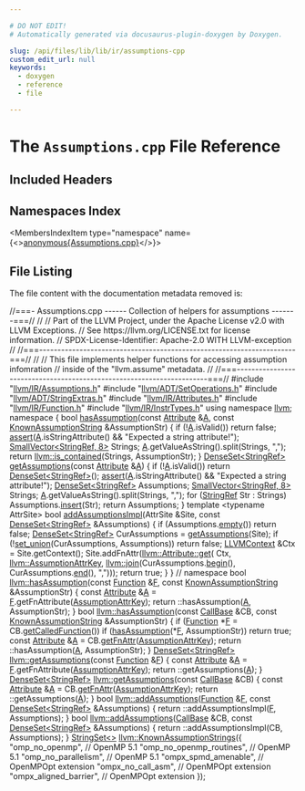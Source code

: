 ```yaml
---

# DO NOT EDIT!
# Automatically generated via docusaurus-plugin-doxygen by Doxygen.

slug: /api/files/lib/lib/ir/assumptions-cpp
custom_edit_url: null
keywords:
  - doxygen
  - reference
  - file

---
```





# The `Assumptions.cpp` File Reference

<DoxygenPage pluginConfig={pluginConfig}>



## Included Headers

<IncludesList>
<IncludesListItem
  filePath="llvm/IR/Assumptions.h"
  permalink="/docs/api/files/include/include/llvm/include/llvm/ir/assumptions-h"
  isLocal="true" />
<IncludesListItem
  filePath="llvm/ADT/SetOperations.h"
  permalink="/docs/api/files/include/include/llvm/include/llvm/adt/setoperations-h"
  isLocal="true" />
<IncludesListItem
  filePath="llvm/ADT/StringExtras.h"
  permalink="/docs/api/files/include/include/llvm/include/llvm/adt/stringextras-h"
  isLocal="true" />
<IncludesListItem
  filePath="llvm/IR/Attributes.h"
  permalink="/docs/api/files/include/include/llvm/include/llvm/ir/attributes-h"
  isLocal="true" />
<IncludesListItem
  filePath="llvm/IR/Function.h"
  permalink="/docs/api/files/include/include/llvm/include/llvm/ir/function-h"
  isLocal="true" />
<IncludesListItem
  filePath="llvm/IR/InstrTypes.h"
  permalink="/docs/api/files/include/include/llvm/include/llvm/ir/instrtypes-h"
  isLocal="true" />
</IncludesList>

## Namespaces Index

<MembersIndex>

<MembersIndexItem
  type="namespace"
  name={<><a href="/docs/api/namespaces/anonymous-assumptions-cpp-">anonymous&#123;Assumptions.cpp&#125;</a></>}>
</MembersIndexItem>

</MembersIndex>


## File Listing

The file content with the documentation metadata removed is:

<ProgramListing>

<Link id="l00001" /><CodeLine lineNumber="1"><Highlight kind="comment">//===- Assumptions.cpp ------ Collection of helpers for assumptions -------===//</Highlight><Highlight kind="normal"></Highlight></CodeLine>
<Link id="l00002" /><CodeLine lineNumber="2"><Highlight kind="normal"></Highlight><Highlight kind="comment">//</Highlight><Highlight kind="normal"></Highlight></CodeLine>
<Link id="l00003" /><CodeLine lineNumber="3"><Highlight kind="normal"></Highlight><Highlight kind="comment">// Part of the LLVM Project, under the Apache License v2.0 with LLVM Exceptions.</Highlight><Highlight kind="normal"></Highlight></CodeLine>
<Link id="l00004" /><CodeLine lineNumber="4"><Highlight kind="normal"></Highlight><Highlight kind="comment">// See https://llvm.org/LICENSE.txt for license information.</Highlight><Highlight kind="normal"></Highlight></CodeLine>
<Link id="l00005" /><CodeLine lineNumber="5"><Highlight kind="normal"></Highlight><Highlight kind="comment">// SPDX-License-Identifier: Apache-2.0 WITH LLVM-exception</Highlight><Highlight kind="normal"></Highlight></CodeLine>
<Link id="l00006" /><CodeLine lineNumber="6"><Highlight kind="normal"></Highlight><Highlight kind="comment">//</Highlight><Highlight kind="normal"></Highlight></CodeLine>
<Link id="l00007" /><CodeLine lineNumber="7"><Highlight kind="normal"></Highlight><Highlight kind="comment">//===----------------------------------------------------------------------===//</Highlight><Highlight kind="normal"></Highlight></CodeLine>
<Link id="l00008" /><CodeLine lineNumber="8"><Highlight kind="normal"></Highlight><Highlight kind="comment">//</Highlight><Highlight kind="normal"></Highlight></CodeLine>
<Link id="l00009" /><CodeLine lineNumber="9"><Highlight kind="normal"></Highlight><Highlight kind="comment">//  This file implements helper functions for accessing assumption infomration</Highlight><Highlight kind="normal"></Highlight></CodeLine>
<Link id="l00010" /><CodeLine lineNumber="10"><Highlight kind="normal"></Highlight><Highlight kind="comment">//  inside of the &quot;llvm.assume&quot; metadata.</Highlight><Highlight kind="normal"></Highlight></CodeLine>
<Link id="l00011" /><CodeLine lineNumber="11"><Highlight kind="normal"></Highlight><Highlight kind="comment">//</Highlight><Highlight kind="normal"></Highlight></CodeLine>
<Link id="l00012" /><CodeLine lineNumber="12"><Highlight kind="normal"></Highlight><Highlight kind="comment">//===----------------------------------------------------------------------===//</Highlight><Highlight kind="normal"></Highlight></CodeLine>
<Link id="l00013" /><CodeLine lineNumber="13"><Highlight kind="normal"></Highlight></CodeLine>
<Link id="l00014" /><CodeLine lineNumber="14"><Highlight kind="normal"></Highlight><Highlight kind="preprocessor">#include &quot;<a href="/docs/api/files/include/include/llvm/include/llvm/ir/assumptions-h">llvm/IR/Assumptions.h</a>&quot;</Highlight><Highlight kind="normal"></Highlight></CodeLine>
<Link id="l00015" /><CodeLine lineNumber="15"><Highlight kind="normal"></Highlight><Highlight kind="preprocessor">#include &quot;<a href="/docs/api/files/include/include/llvm/include/llvm/adt/setoperations-h">llvm/ADT/SetOperations.h</a>&quot;</Highlight><Highlight kind="normal"></Highlight></CodeLine>
<Link id="l00016" /><CodeLine lineNumber="16"><Highlight kind="normal"></Highlight><Highlight kind="preprocessor">#include &quot;<a href="/docs/api/files/include/include/llvm/include/llvm/adt/stringextras-h">llvm/ADT/StringExtras.h</a>&quot;</Highlight><Highlight kind="normal"></Highlight></CodeLine>
<Link id="l00017" /><CodeLine lineNumber="17"><Highlight kind="normal"></Highlight><Highlight kind="preprocessor">#include &quot;<a href="/docs/api/files/include/include/llvm/include/llvm/ir/attributes-h">llvm/IR/Attributes.h</a>&quot;</Highlight><Highlight kind="normal"></Highlight></CodeLine>
<Link id="l00018" /><CodeLine lineNumber="18"><Highlight kind="normal"></Highlight><Highlight kind="preprocessor">#include &quot;<a href="/docs/api/files/include/include/llvm/include/llvm/ir/function-h">llvm/IR/Function.h</a>&quot;</Highlight><Highlight kind="normal"></Highlight></CodeLine>
<Link id="l00019" /><CodeLine lineNumber="19"><Highlight kind="normal"></Highlight><Highlight kind="preprocessor">#include &quot;<a href="/docs/api/files/include/include/llvm/include/llvm/ir/instrtypes-h">llvm/IR/InstrTypes.h</a>&quot;</Highlight><Highlight kind="normal"></Highlight></CodeLine>
<Link id="l00020" /><CodeLine lineNumber="20"><Highlight kind="normal"></Highlight></CodeLine>
<Link id="l00021" /><CodeLine lineNumber="21"><Highlight kind="normal"></Highlight><Highlight kind="keyword">using namespace </Highlight><Highlight kind="normal"><a href="/docs/api/namespaces/llvm">llvm</a>;</Highlight></CodeLine>
<Link id="l00022" /><CodeLine lineNumber="22"><Highlight kind="normal"></Highlight></CodeLine>
<Link id="l00023" /><CodeLine lineNumber="23" lineLink="/docs/api/namespaces/anonymous-assumptions-cpp-"><Highlight kind="normal"></Highlight><Highlight kind="keyword">namespace </Highlight><Highlight kind="normal">&#123;</Highlight></CodeLine>
<Link id="l00024" /><CodeLine lineNumber="24" lineLink="/docs/api/namespaces/anonymous-assumptions-cpp-/#a11616ca3b8b24fafe0e708caa29a1c08"><Highlight kind="normal"></Highlight><Highlight kind="keywordtype">bool</Highlight><Highlight kind="normal"> <a href="/docs/api/namespaces/llvm/#a9304ca094f5d8d97081982822c433226">hasAssumption</a>(</Highlight><Highlight kind="keyword">const</Highlight><Highlight kind="normal"> <a href="/docs/api/classes/llvm/attribute">Attribute</a> &amp;<a href="/docs/api/files/lib/lib/ir/builtingcs-cpp/#a2e38c85003a042421cde1647632d0b72">A</a>,</Highlight></CodeLine>
<Link id="l00025" /><CodeLine lineNumber="25"><Highlight kind="normal">                   </Highlight><Highlight kind="keyword">const</Highlight><Highlight kind="normal"> <a href="/docs/api/structs/llvm/knownassumptionstring">KnownAssumptionString</a> &amp;AssumptionStr) &#123;</Highlight></CodeLine>
<Link id="l00026" /><CodeLine lineNumber="26"><Highlight kind="normal">  </Highlight><Highlight kind="keywordflow">if</Highlight><Highlight kind="normal"> (!<a href="/docs/api/files/lib/lib/ir/builtingcs-cpp/#a2e38c85003a042421cde1647632d0b72">A</a>.isValid())</Highlight></CodeLine>
<Link id="l00027" /><CodeLine lineNumber="27"><Highlight kind="normal">    </Highlight><Highlight kind="keywordflow">return</Highlight><Highlight kind="normal"> </Highlight><Highlight kind="keyword">false</Highlight><Highlight kind="normal">;</Highlight></CodeLine>
<Link id="l00028" /><CodeLine lineNumber="28"><Highlight kind="normal">  <a href="/docs/api/files/lib/lib/target/lib/target/amdgpu/silowercontrolflow-cpp/#a4868c5d81c5ccc98c47aeab6244346a0">assert</a>(<a href="/docs/api/files/lib/lib/ir/builtingcs-cpp/#a2e38c85003a042421cde1647632d0b72">A</a>.isStringAttribute() &amp;&amp; </Highlight><Highlight kind="stringliteral">&quot;Expected a string attribute!&quot;</Highlight><Highlight kind="normal">);</Highlight></CodeLine>
<Link id="l00029" /><CodeLine lineNumber="29"><Highlight kind="normal"></Highlight></CodeLine>
<Link id="l00030" /><CodeLine lineNumber="30"><Highlight kind="normal">  <a href="/docs/api/classes/llvm/smallvector">SmallVector&lt;StringRef, 8&gt;</a> Strings;</Highlight></CodeLine>
<Link id="l00031" /><CodeLine lineNumber="31"><Highlight kind="normal">  <a href="/docs/api/files/lib/lib/ir/builtingcs-cpp/#a2e38c85003a042421cde1647632d0b72">A</a>.getValueAsString().split(Strings, </Highlight><Highlight kind="stringliteral">&quot;,&quot;</Highlight><Highlight kind="normal">);</Highlight></CodeLine>
<Link id="l00032" /><CodeLine lineNumber="32"><Highlight kind="normal"></Highlight></CodeLine>
<Link id="l00033" /><CodeLine lineNumber="33"><Highlight kind="normal">  </Highlight><Highlight kind="keywordflow">return</Highlight><Highlight kind="normal"> <a href="/docs/api/namespaces/llvm/#acd1cd968cb420c82d70926920fcdc7d7">llvm::is&#95;contained</a>(Strings, AssumptionStr);</Highlight></CodeLine>
<Link id="l00034" /><CodeLine lineNumber="34"><Highlight kind="normal">&#125;</Highlight></CodeLine>
<Link id="l00035" /><CodeLine lineNumber="35"><Highlight kind="normal"></Highlight></CodeLine>
<Link id="l00036" /><CodeLine lineNumber="36" lineLink="/docs/api/namespaces/anonymous-assumptions-cpp-/#ac2d9bac5ababf50dd59c0f65a975ff1c"><Highlight kind="normal"><a href="/docs/api/classes/llvm/denseset">DenseSet&lt;StringRef&gt;</a> <a href="/docs/api/namespaces/llvm/#ad17551c306e37b6d30d47c03b9022a22">getAssumptions</a>(</Highlight><Highlight kind="keyword">const</Highlight><Highlight kind="normal"> <a href="/docs/api/classes/llvm/attribute">Attribute</a> &amp;<a href="/docs/api/files/lib/lib/ir/builtingcs-cpp/#a2e38c85003a042421cde1647632d0b72">A</a>) &#123;</Highlight></CodeLine>
<Link id="l00037" /><CodeLine lineNumber="37"><Highlight kind="normal">  </Highlight><Highlight kind="keywordflow">if</Highlight><Highlight kind="normal"> (!<a href="/docs/api/files/lib/lib/ir/builtingcs-cpp/#a2e38c85003a042421cde1647632d0b72">A</a>.isValid())</Highlight></CodeLine>
<Link id="l00038" /><CodeLine lineNumber="38"><Highlight kind="normal">    </Highlight><Highlight kind="keywordflow">return</Highlight><Highlight kind="normal"> <a href="/docs/api/classes/llvm/denseset">DenseSet&lt;StringRef&gt;</a>();</Highlight></CodeLine>
<Link id="l00039" /><CodeLine lineNumber="39"><Highlight kind="normal">  <a href="/docs/api/files/lib/lib/target/lib/target/amdgpu/silowercontrolflow-cpp/#a4868c5d81c5ccc98c47aeab6244346a0">assert</a>(<a href="/docs/api/files/lib/lib/ir/builtingcs-cpp/#a2e38c85003a042421cde1647632d0b72">A</a>.isStringAttribute() &amp;&amp; </Highlight><Highlight kind="stringliteral">&quot;Expected a string attribute!&quot;</Highlight><Highlight kind="normal">);</Highlight></CodeLine>
<Link id="l00040" /><CodeLine lineNumber="40"><Highlight kind="normal"></Highlight></CodeLine>
<Link id="l00041" /><CodeLine lineNumber="41"><Highlight kind="normal">  <a href="/docs/api/classes/llvm/denseset">DenseSet&lt;StringRef&gt;</a> Assumptions;</Highlight></CodeLine>
<Link id="l00042" /><CodeLine lineNumber="42"><Highlight kind="normal">  <a href="/docs/api/classes/llvm/smallvector">SmallVector&lt;StringRef, 8&gt;</a> Strings;</Highlight></CodeLine>
<Link id="l00043" /><CodeLine lineNumber="43"><Highlight kind="normal">  <a href="/docs/api/files/lib/lib/ir/builtingcs-cpp/#a2e38c85003a042421cde1647632d0b72">A</a>.getValueAsString().split(Strings, </Highlight><Highlight kind="stringliteral">&quot;,&quot;</Highlight><Highlight kind="normal">);</Highlight></CodeLine>
<Link id="l00044" /><CodeLine lineNumber="44"><Highlight kind="normal"></Highlight></CodeLine>
<Link id="l00045" /><CodeLine lineNumber="45"><Highlight kind="normal">  </Highlight><Highlight kind="keywordflow">for</Highlight><Highlight kind="normal"> (<a href="/docs/api/classes/llvm/stringref">StringRef</a> Str : Strings)</Highlight></CodeLine>
<Link id="l00046" /><CodeLine lineNumber="46"><Highlight kind="normal">    Assumptions.<a href="/docs/api/classes/llvm/detail/densesetimpl/#a1b0f3ebdced8fce4b22c6a63b25d9525">insert</a>(Str);</Highlight></CodeLine>
<Link id="l00047" /><CodeLine lineNumber="47"><Highlight kind="normal">  </Highlight><Highlight kind="keywordflow">return</Highlight><Highlight kind="normal"> Assumptions;</Highlight></CodeLine>
<Link id="l00048" /><CodeLine lineNumber="48"><Highlight kind="normal">&#125;</Highlight></CodeLine>
<Link id="l00049" /><CodeLine lineNumber="49"><Highlight kind="normal"></Highlight></CodeLine>
<Link id="l00050" /><CodeLine lineNumber="50"><Highlight kind="normal"></Highlight><Highlight kind="keyword">template</Highlight><Highlight kind="normal"> &lt;</Highlight><Highlight kind="keyword">typename</Highlight><Highlight kind="normal"> AttrSite&gt;</Highlight></CodeLine>
<Link id="l00051" /><CodeLine lineNumber="51" lineLink="/docs/api/namespaces/anonymous-assumptions-cpp-/#a2b9453af013b5f96564c2cb0b92a010b"><Highlight kind="normal"></Highlight><Highlight kind="keywordtype">bool</Highlight><Highlight kind="normal"> <a href="/docs/api/namespaces/anonymous-assumptions-cpp-/#a2b9453af013b5f96564c2cb0b92a010b">addAssumptionsImpl</a>(AttrSite &amp;Site,</Highlight></CodeLine>
<Link id="l00052" /><CodeLine lineNumber="52"><Highlight kind="normal">                        </Highlight><Highlight kind="keyword">const</Highlight><Highlight kind="normal"> <a href="/docs/api/classes/llvm/denseset">DenseSet&lt;StringRef&gt;</a> &amp;Assumptions) &#123;</Highlight></CodeLine>
<Link id="l00053" /><CodeLine lineNumber="53"><Highlight kind="normal">  </Highlight><Highlight kind="keywordflow">if</Highlight><Highlight kind="normal"> (Assumptions.<a href="/docs/api/classes/llvm/detail/densesetimpl/#a9a3c9d867ff6bde97841c2b7983f5c70">empty</a>())</Highlight></CodeLine>
<Link id="l00054" /><CodeLine lineNumber="54"><Highlight kind="normal">    </Highlight><Highlight kind="keywordflow">return</Highlight><Highlight kind="normal"> </Highlight><Highlight kind="keyword">false</Highlight><Highlight kind="normal">;</Highlight></CodeLine>
<Link id="l00055" /><CodeLine lineNumber="55"><Highlight kind="normal"></Highlight></CodeLine>
<Link id="l00056" /><CodeLine lineNumber="56"><Highlight kind="normal">  <a href="/docs/api/classes/llvm/denseset">DenseSet&lt;StringRef&gt;</a> CurAssumptions = <a href="/docs/api/namespaces/llvm/#ad17551c306e37b6d30d47c03b9022a22">getAssumptions</a>(Site);</Highlight></CodeLine>
<Link id="l00057" /><CodeLine lineNumber="57"><Highlight kind="normal"></Highlight></CodeLine>
<Link id="l00058" /><CodeLine lineNumber="58"><Highlight kind="normal">  </Highlight><Highlight kind="keywordflow">if</Highlight><Highlight kind="normal"> (!<a href="/docs/api/namespaces/llvm/#a8b4f88b1fadc8f51a643e5faaa13afa6">set&#95;union</a>(CurAssumptions, Assumptions))</Highlight></CodeLine>
<Link id="l00059" /><CodeLine lineNumber="59"><Highlight kind="normal">    </Highlight><Highlight kind="keywordflow">return</Highlight><Highlight kind="normal"> </Highlight><Highlight kind="keyword">false</Highlight><Highlight kind="normal">;</Highlight></CodeLine>
<Link id="l00060" /><CodeLine lineNumber="60"><Highlight kind="normal"></Highlight></CodeLine>
<Link id="l00061" /><CodeLine lineNumber="61"><Highlight kind="normal">  <a href="/docs/api/classes/llvm/llvmcontext">LLVMContext</a> &amp;Ctx = Site.getContext();</Highlight></CodeLine>
<Link id="l00062" /><CodeLine lineNumber="62"><Highlight kind="normal">  Site.addFnAttr(<a href="/docs/api/classes/llvm/attribute/#a43708098bd7085788a680fd02f47c750">llvm::Attribute::get</a>(</Highlight></CodeLine>
<Link id="l00063" /><CodeLine lineNumber="63"><Highlight kind="normal">      Ctx, <a href="/docs/api/namespaces/llvm/#af04a6618686f8a097d7786f1880985de">llvm::AssumptionAttrKey</a>,</Highlight></CodeLine>
<Link id="l00064" /><CodeLine lineNumber="64"><Highlight kind="normal">      <a href="/docs/api/namespaces/llvm/#aa1fd1719afe5b07ebe55f1d105c98916">llvm::join</a>(CurAssumptions.<a href="/docs/api/classes/llvm/detail/densesetimpl/#ad7dc7318244359268414719e0959346e">begin</a>(), CurAssumptions.<a href="/docs/api/classes/llvm/detail/densesetimpl/#a8cd802dcaed35e1f28ea3cbe4af4eff5">end</a>(), </Highlight><Highlight kind="stringliteral">&quot;,&quot;</Highlight><Highlight kind="normal">)));</Highlight></CodeLine>
<Link id="l00065" /><CodeLine lineNumber="65"><Highlight kind="normal"></Highlight></CodeLine>
<Link id="l00066" /><CodeLine lineNumber="66"><Highlight kind="normal">  </Highlight><Highlight kind="keywordflow">return</Highlight><Highlight kind="normal"> </Highlight><Highlight kind="keyword">true</Highlight><Highlight kind="normal">;</Highlight></CodeLine>
<Link id="l00067" /><CodeLine lineNumber="67"><Highlight kind="normal">&#125;</Highlight></CodeLine>
<Link id="l00068" /><CodeLine lineNumber="68"><Highlight kind="normal">&#125; </Highlight><Highlight kind="comment">// namespace</Highlight><Highlight kind="normal"></Highlight></CodeLine>
<Link id="l00069" /><CodeLine lineNumber="69"><Highlight kind="normal"></Highlight></CodeLine>
<Link id="l00070" /><CodeLine lineNumber="70" lineLink="/docs/api/namespaces/llvm/#a9304ca094f5d8d97081982822c433226"><Highlight kind="normal"></Highlight><Highlight kind="keywordtype">bool</Highlight><Highlight kind="normal"> <a href="/docs/api/namespaces/llvm/#a9304ca094f5d8d97081982822c433226">llvm::hasAssumption</a>(</Highlight><Highlight kind="keyword">const</Highlight><Highlight kind="normal"> <a href="/docs/api/classes/llvm/function">Function</a> &amp;<a href="/docs/api/files/lib/lib/support/md5-cpp/#a96d73bbd7af15cb1fc38c3f4a3bd82e9">F</a>,</Highlight></CodeLine>
<Link id="l00071" /><CodeLine lineNumber="71"><Highlight kind="normal">                         </Highlight><Highlight kind="keyword">const</Highlight><Highlight kind="normal"> <a href="/docs/api/structs/llvm/knownassumptionstring">KnownAssumptionString</a> &amp;AssumptionStr) &#123;</Highlight></CodeLine>
<Link id="l00072" /><CodeLine lineNumber="72"><Highlight kind="normal">  </Highlight><Highlight kind="keyword">const</Highlight><Highlight kind="normal"> <a href="/docs/api/classes/llvm/attribute">Attribute</a> &amp;<a href="/docs/api/files/lib/lib/ir/builtingcs-cpp/#a2e38c85003a042421cde1647632d0b72">A</a> = <a href="/docs/api/files/lib/lib/support/md5-cpp/#a96d73bbd7af15cb1fc38c3f4a3bd82e9">F</a>.getFnAttribute(<a href="/docs/api/namespaces/llvm/#af04a6618686f8a097d7786f1880985de">AssumptionAttrKey</a>);</Highlight></CodeLine>
<Link id="l00073" /><CodeLine lineNumber="73"><Highlight kind="normal">  return ::hasAssumption(<a href="/docs/api/files/lib/lib/ir/builtingcs-cpp/#a2e38c85003a042421cde1647632d0b72">A</a>, AssumptionStr);</Highlight></CodeLine>
<Link id="l00074" /><CodeLine lineNumber="74"><Highlight kind="normal">&#125;</Highlight></CodeLine>
<Link id="l00075" /><CodeLine lineNumber="75"><Highlight kind="normal"></Highlight></CodeLine>
<Link id="l00076" /><CodeLine lineNumber="76" lineLink="/docs/api/namespaces/llvm/#a05eaff7b97d11f44f547d03244617db4"><Highlight kind="normal"></Highlight><Highlight kind="keywordtype">bool</Highlight><Highlight kind="normal"> <a href="/docs/api/namespaces/llvm/#a9304ca094f5d8d97081982822c433226">llvm::hasAssumption</a>(</Highlight><Highlight kind="keyword">const</Highlight><Highlight kind="normal"> <a href="/docs/api/classes/llvm/callbase">CallBase</a> &amp;CB,</Highlight></CodeLine>
<Link id="l00077" /><CodeLine lineNumber="77"><Highlight kind="normal">                         </Highlight><Highlight kind="keyword">const</Highlight><Highlight kind="normal"> <a href="/docs/api/structs/llvm/knownassumptionstring">KnownAssumptionString</a> &amp;AssumptionStr) &#123;</Highlight></CodeLine>
<Link id="l00078" /><CodeLine lineNumber="78"><Highlight kind="normal">  </Highlight><Highlight kind="keywordflow">if</Highlight><Highlight kind="normal"> (<a href="/docs/api/classes/llvm/function">Function</a> &#42;<a href="/docs/api/files/lib/lib/support/md5-cpp/#a96d73bbd7af15cb1fc38c3f4a3bd82e9">F</a> = CB.<a href="/docs/api/classes/llvm/callbase/#a2b1ae7cf1bafdd43d1fee4c6ad0a2913">getCalledFunction</a>())</Highlight></CodeLine>
<Link id="l00079" /><CodeLine lineNumber="79"><Highlight kind="normal">    </Highlight><Highlight kind="keywordflow">if</Highlight><Highlight kind="normal"> (<a href="/docs/api/namespaces/llvm/#a9304ca094f5d8d97081982822c433226">hasAssumption</a>(&#42;<a href="/docs/api/files/lib/lib/support/md5-cpp/#a96d73bbd7af15cb1fc38c3f4a3bd82e9">F</a>, AssumptionStr))</Highlight></CodeLine>
<Link id="l00080" /><CodeLine lineNumber="80"><Highlight kind="normal">      </Highlight><Highlight kind="keywordflow">return</Highlight><Highlight kind="normal"> </Highlight><Highlight kind="keyword">true</Highlight><Highlight kind="normal">;</Highlight></CodeLine>
<Link id="l00081" /><CodeLine lineNumber="81"><Highlight kind="normal"></Highlight></CodeLine>
<Link id="l00082" /><CodeLine lineNumber="82"><Highlight kind="normal">  </Highlight><Highlight kind="keyword">const</Highlight><Highlight kind="normal"> <a href="/docs/api/classes/llvm/attribute">Attribute</a> &amp;<a href="/docs/api/files/lib/lib/ir/builtingcs-cpp/#a2e38c85003a042421cde1647632d0b72">A</a> = CB.<a href="/docs/api/classes/llvm/callbase/#a9e46a3a4bf99f8dcea9cb9efb4d977a3">getFnAttr</a>(<a href="/docs/api/namespaces/llvm/#af04a6618686f8a097d7786f1880985de">AssumptionAttrKey</a>);</Highlight></CodeLine>
<Link id="l00083" /><CodeLine lineNumber="83"><Highlight kind="normal">  return ::hasAssumption(<a href="/docs/api/files/lib/lib/ir/builtingcs-cpp/#a2e38c85003a042421cde1647632d0b72">A</a>, AssumptionStr);</Highlight></CodeLine>
<Link id="l00084" /><CodeLine lineNumber="84"><Highlight kind="normal">&#125;</Highlight></CodeLine>
<Link id="l00085" /><CodeLine lineNumber="85"><Highlight kind="normal"></Highlight></CodeLine>
<Link id="l00086" /><CodeLine lineNumber="86" lineLink="/docs/api/namespaces/llvm/#ad17551c306e37b6d30d47c03b9022a22"><Highlight kind="normal"><a href="/docs/api/classes/llvm/denseset">DenseSet&lt;StringRef&gt;</a> <a href="/docs/api/namespaces/llvm/#ad17551c306e37b6d30d47c03b9022a22">llvm::getAssumptions</a>(</Highlight><Highlight kind="keyword">const</Highlight><Highlight kind="normal"> <a href="/docs/api/classes/llvm/function">Function</a> &amp;<a href="/docs/api/files/lib/lib/support/md5-cpp/#a96d73bbd7af15cb1fc38c3f4a3bd82e9">F</a>) &#123;</Highlight></CodeLine>
<Link id="l00087" /><CodeLine lineNumber="87"><Highlight kind="normal">  </Highlight><Highlight kind="keyword">const</Highlight><Highlight kind="normal"> <a href="/docs/api/classes/llvm/attribute">Attribute</a> &amp;<a href="/docs/api/files/lib/lib/ir/builtingcs-cpp/#a2e38c85003a042421cde1647632d0b72">A</a> = <a href="/docs/api/files/lib/lib/support/md5-cpp/#a96d73bbd7af15cb1fc38c3f4a3bd82e9">F</a>.getFnAttribute(<a href="/docs/api/namespaces/llvm/#af04a6618686f8a097d7786f1880985de">AssumptionAttrKey</a>);</Highlight></CodeLine>
<Link id="l00088" /><CodeLine lineNumber="88"><Highlight kind="normal">  return ::getAssumptions(<a href="/docs/api/files/lib/lib/ir/builtingcs-cpp/#a2e38c85003a042421cde1647632d0b72">A</a>);</Highlight></CodeLine>
<Link id="l00089" /><CodeLine lineNumber="89"><Highlight kind="normal">&#125;</Highlight></CodeLine>
<Link id="l00090" /><CodeLine lineNumber="90"><Highlight kind="normal"></Highlight></CodeLine>
<Link id="l00091" /><CodeLine lineNumber="91" lineLink="/docs/api/namespaces/llvm/#a657d70881481b03f8b3b38838f3a7c39"><Highlight kind="normal"><a href="/docs/api/classes/llvm/denseset">DenseSet&lt;StringRef&gt;</a> <a href="/docs/api/namespaces/llvm/#ad17551c306e37b6d30d47c03b9022a22">llvm::getAssumptions</a>(</Highlight><Highlight kind="keyword">const</Highlight><Highlight kind="normal"> <a href="/docs/api/classes/llvm/callbase">CallBase</a> &amp;CB) &#123;</Highlight></CodeLine>
<Link id="l00092" /><CodeLine lineNumber="92"><Highlight kind="normal">  </Highlight><Highlight kind="keyword">const</Highlight><Highlight kind="normal"> <a href="/docs/api/classes/llvm/attribute">Attribute</a> &amp;<a href="/docs/api/files/lib/lib/ir/builtingcs-cpp/#a2e38c85003a042421cde1647632d0b72">A</a> = CB.<a href="/docs/api/classes/llvm/callbase/#a9e46a3a4bf99f8dcea9cb9efb4d977a3">getFnAttr</a>(<a href="/docs/api/namespaces/llvm/#af04a6618686f8a097d7786f1880985de">AssumptionAttrKey</a>);</Highlight></CodeLine>
<Link id="l00093" /><CodeLine lineNumber="93"><Highlight kind="normal">  return ::getAssumptions(<a href="/docs/api/files/lib/lib/ir/builtingcs-cpp/#a2e38c85003a042421cde1647632d0b72">A</a>);</Highlight></CodeLine>
<Link id="l00094" /><CodeLine lineNumber="94"><Highlight kind="normal">&#125;</Highlight></CodeLine>
<Link id="l00095" /><CodeLine lineNumber="95"><Highlight kind="normal"></Highlight></CodeLine>
<Link id="l00096" /><CodeLine lineNumber="96" lineLink="/docs/api/namespaces/llvm/#a27d145f66632e09fe3dfcf3c9024999b"><Highlight kind="normal"></Highlight><Highlight kind="keywordtype">bool</Highlight><Highlight kind="normal"> <a href="/docs/api/namespaces/llvm/#a27d145f66632e09fe3dfcf3c9024999b">llvm::addAssumptions</a>(<a href="/docs/api/classes/llvm/function">Function</a> &amp;<a href="/docs/api/files/lib/lib/support/md5-cpp/#a96d73bbd7af15cb1fc38c3f4a3bd82e9">F</a>, </Highlight><Highlight kind="keyword">const</Highlight><Highlight kind="normal"> <a href="/docs/api/classes/llvm/denseset">DenseSet&lt;StringRef&gt;</a> &amp;Assumptions) &#123;</Highlight></CodeLine>
<Link id="l00097" /><CodeLine lineNumber="97"><Highlight kind="normal">  return ::addAssumptionsImpl(<a href="/docs/api/files/lib/lib/support/md5-cpp/#a96d73bbd7af15cb1fc38c3f4a3bd82e9">F</a>, Assumptions);</Highlight></CodeLine>
<Link id="l00098" /><CodeLine lineNumber="98"><Highlight kind="normal">&#125;</Highlight></CodeLine>
<Link id="l00099" /><CodeLine lineNumber="99"><Highlight kind="normal"></Highlight></CodeLine>
<Link id="l00100" /><CodeLine lineNumber="100" lineLink="/docs/api/namespaces/llvm/#a509d5ed3542ee53fbc7a48785300dcef"><Highlight kind="normal"></Highlight><Highlight kind="keywordtype">bool</Highlight><Highlight kind="normal"> <a href="/docs/api/namespaces/llvm/#a27d145f66632e09fe3dfcf3c9024999b">llvm::addAssumptions</a>(<a href="/docs/api/classes/llvm/callbase">CallBase</a> &amp;CB,</Highlight></CodeLine>
<Link id="l00101" /><CodeLine lineNumber="101"><Highlight kind="normal">                          </Highlight><Highlight kind="keyword">const</Highlight><Highlight kind="normal"> <a href="/docs/api/classes/llvm/denseset">DenseSet&lt;StringRef&gt;</a> &amp;Assumptions) &#123;</Highlight></CodeLine>
<Link id="l00102" /><CodeLine lineNumber="102"><Highlight kind="normal">  return ::addAssumptionsImpl(CB, Assumptions);</Highlight></CodeLine>
<Link id="l00103" /><CodeLine lineNumber="103"><Highlight kind="normal">&#125;</Highlight></CodeLine>
<Link id="l00104" /><CodeLine lineNumber="104"><Highlight kind="normal"></Highlight></CodeLine>
<Link id="l00105" /><CodeLine lineNumber="105"><Highlight kind="normal"><a href="/docs/api/classes/llvm/stringset">StringSet&lt;&gt;</a> <a href="/docs/api/namespaces/llvm/#abdad12b573c6bb258680887aa3e55bf5">llvm::KnownAssumptionStrings</a>(&#123;</Highlight></CodeLine>
<Link id="l00106" /><CodeLine lineNumber="106"><Highlight kind="normal">    </Highlight><Highlight kind="stringliteral">&quot;omp&#95;no&#95;openmp&quot;</Highlight><Highlight kind="normal">,          </Highlight><Highlight kind="comment">// OpenMP 5.1</Highlight><Highlight kind="normal"></Highlight></CodeLine>
<Link id="l00107" /><CodeLine lineNumber="107"><Highlight kind="normal">    </Highlight><Highlight kind="stringliteral">&quot;omp&#95;no&#95;openmp&#95;routines&quot;</Highlight><Highlight kind="normal">, </Highlight><Highlight kind="comment">// OpenMP 5.1</Highlight><Highlight kind="normal"></Highlight></CodeLine>
<Link id="l00108" /><CodeLine lineNumber="108"><Highlight kind="normal">    </Highlight><Highlight kind="stringliteral">&quot;omp&#95;no&#95;parallelism&quot;</Highlight><Highlight kind="normal">,     </Highlight><Highlight kind="comment">// OpenMP 5.1</Highlight><Highlight kind="normal"></Highlight></CodeLine>
<Link id="l00109" /><CodeLine lineNumber="109"><Highlight kind="normal">    </Highlight><Highlight kind="stringliteral">&quot;ompx&#95;spmd&#95;amenable&quot;</Highlight><Highlight kind="normal">,     </Highlight><Highlight kind="comment">// OpenMPOpt extension</Highlight><Highlight kind="normal"></Highlight></CodeLine>
<Link id="l00110" /><CodeLine lineNumber="110"><Highlight kind="normal">    </Highlight><Highlight kind="stringliteral">&quot;ompx&#95;no&#95;call&#95;asm&quot;</Highlight><Highlight kind="normal">,       </Highlight><Highlight kind="comment">// OpenMPOpt extension</Highlight><Highlight kind="normal"></Highlight></CodeLine>
<Link id="l00111" /><CodeLine lineNumber="111"><Highlight kind="normal">    </Highlight><Highlight kind="stringliteral">&quot;ompx&#95;aligned&#95;barrier&quot;</Highlight><Highlight kind="normal">,   </Highlight><Highlight kind="comment">// OpenMPOpt extension</Highlight><Highlight kind="normal"></Highlight></CodeLine>
<Link id="l00112" /><CodeLine lineNumber="112"><Highlight kind="normal">&#125;);</Highlight></CodeLine>

</ProgramListing>


</DoxygenPage>
